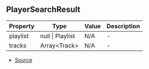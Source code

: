 ## PlayerSearchResult


| Property | Type | Value | Description |
| ----------- | ----------- | ----------- | ----------- |
| playlist | null \| Playlist | N/A | - |
| tracks | Array\<Track> | N/A | - |


- [Source](https://github.com/Androz2091/discord-player/blob/b73ce3f/packages/discord-player/src/types/types.ts#L10)